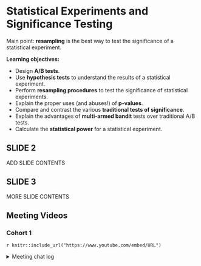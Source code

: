 # Statistical Experiments and Significance Testing

Main point: **resampling** is the best way to test the significance of a statistical experiment.

**Learning objectives:**

- Design **A/B tests**.
- Use **hypothesis tests** to understand the results of a statistical experiment.
- Perform **resampling procedures** to test the significance of statistical experiments.
- Explain the proper uses (and abuses!) of **p-values**.
- Compare and contrast the various **traditional tests of significance**.
- Explain the advantages of **multi-armed bandit** tests over traditional A/B tests.
- Calculate the **statistical power** for a statistical experiment.

## SLIDE 2

ADD SLIDE CONTENTS

## SLIDE 3

MORE SLIDE CONTENTS

## Meeting Videos

### Cohort 1

`r knitr::include_url("https://www.youtube.com/embed/URL")`

<details>
<summary> Meeting chat log </summary>

```
CHAT LOG
```
</details>
